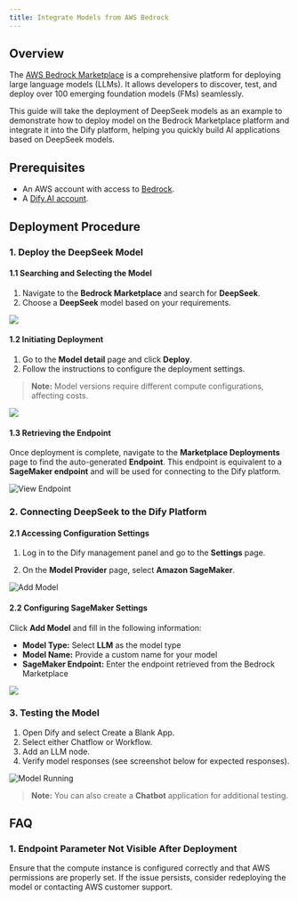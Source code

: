 ```yaml
---
title: Integrate Models from AWS Bedrock
---
```



## Overview

The [AWS Bedrock Marketplace](https://aws.amazon.com/bedrock/marketplace/) is a comprehensive platform for deploying large language models (LLMs). It allows developers to discover, test, and deploy over 100 emerging foundation models (FMs) seamlessly. 

This guide will take the deployment of DeepSeek models as an example to demonstrate how to deploy model on the Bedrock Marketplace platform and integrate it into the Dify platform, helping you quickly build AI applications based on DeepSeek models.

## Prerequisites

- An AWS account with access to [Bedrock](https://aws.amazon.com/bedrock/).
- A [Dify.AI account](https://cloud.dify.ai/).

## Deployment Procedure

### 1. Deploy the DeepSeek Model

#### 1.1 Searching and Selecting the Model

1. Navigate to the **Bedrock Marketplace** and search for **DeepSeek**.
2. Choose a **DeepSeek** model based on your requirements.

![](https://assets-docs.dify.ai/2025/02/9c6e17fc0cf262b2005013bf122251d1.png)

#### 1.2 Initiating Deployment

1. Go to the **Model detail** page and click **Deploy**.
2. Follow the instructions to configure the deployment settings.

> **Note:** Model versions require different compute configurations, affecting costs.

![](https://assets-docs.dify.ai/2025/02/613497e3473d9b6eaa7cb5611decee0c.png)

#### 1.3 Retrieving the Endpoint

Once deployment is complete, navigate to the **Marketplace Deployments** page to find the auto-generated **Endpoint**. This endpoint is equivalent to a **SageMaker endpoint** and will be used for connecting to the Dify platform.

![View Endpoint](https://assets-docs.dify.ai/2025/02/82a1d6406662b83386b86ec511ab20be.png)

### 2. Connecting DeepSeek to the Dify Platform

#### 2.1 Accessing Configuration Settings

1. Log in to the Dify management panel and go to the **Settings** page.

2. On the **Model Provider** page, select **Amazon SageMaker**.

![Add Model](https://assets-docs.dify.ai/2025/02/864fc8476c47b460b67f14152cbbf360.png)

#### 2.2 Configuring SageMaker Settings

Click **Add Model** and fill in the following information:
   
   * **Model Type:** Select **LLM** as the model type
   * **Model Name:** Provide a custom name for your model
   * **SageMaker Endpoint:** Enter the endpoint retrieved from the Bedrock Marketplace

![](https://assets-docs.dify.ai/2025/02/1feaa8d5054933f42da25a8f655b5a9e.png)

### 3. Testing the Model

1. Open Dify and select Create a Blank App.
2. Select either Chatflow or Workflow.
3. Add an LLM node.
4. Verify model responses (see screenshot below for expected responses).

![Model Running](https://assets-docs.dify.ai/2025/02/e7fb06888101662ecb970401fdba63b5.png)

> **Note:** You can also create a **Chatbot** application for additional testing.

## FAQ

### 1. **Endpoint Parameter Not Visible After Deployment**

Ensure that the compute instance is configured correctly and that AWS permissions are properly set. If the issue persists, consider redeploying the model or contacting AWS customer support.

